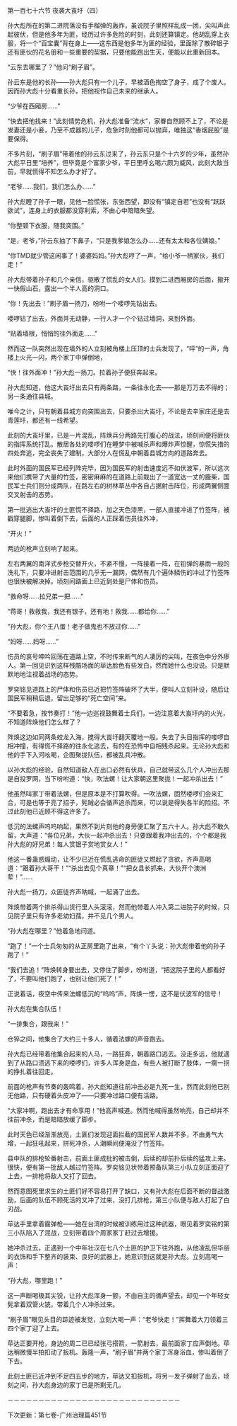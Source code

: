 

第一百七十六节 夜袭大崀圩（四）

孙大彪所在的第二进院落没有手榴弹的轰炸，虽说院子里照样乱成一团，尖叫声此起彼伏，但是他多年为匪，经历过许多危险的时刻，此刻还算镇定。他胡乱穿上衣服，将一个“百宝囊”背在身上――这东西是他多年为匪的经验，里面除了散碎银子还有匪伙的花名册和一些重要的契据，只要他能跑出生天，便能以此重新回本。

“云东去哪里了？”他问“刷子眉”。

孙云东是他的长孙――孙大彪只有一个儿子，早被酒色掏空了身子，成了个废人。因而孙大彪十分看重长孙，把他视作自己未来的继承人。

“少爷在西厢房……”

“快去把他找来！”此刻情势危机，孙大彪准备“流水”，家眷自然顾不上了，不论是发妻还是小妾，乃至不成器的儿子，危急时刻他都可以抛弃，唯独这“香烟屁股”是要保得。

不多片刻，“刷子眉”带着他的孙云东过来了，孙云东只是个十六岁的少年，虽然孙大彪平日里“培养”，但毕竟是个富家少爷，平日里呼幺喝六颇为威风，此刻大敌当前，早就慌得不知怎么办才好了。

“老爷……我们，我们怎么办……”

孙大彪瞪了孙子一眼，见他一脸慌张，东张西望，即没有“镇定自若”也没有“跃跃欲试”，连身上的衣服都没穿利索，不由心中暗暗失望。

“你整顿下衣服，随我突围。”

“是，老爷，”孙云东抽了下鼻子，“只是我爹娘怎么办……还有太太和各位姨娘。”

“你TMD就少管这闲事了！婆婆妈妈。”孙大彪哼了一声，“给小爷一柄家伙，我们走！”

孙大彪带着孙子和几个亲信，驱散了慌乱的女人们。摸到二进西厢房的后面，搬开一快假山石，露出一个半人高的洞口。

“你！先出去！”刷子眉一扬刀，吩咐一个喽啰先钻出去。

喽啰钻了出去，外面并无动静，一行人才一个个钻过墙洞，来到外面。

“贴着墙根，悄悄的往外面走……”

然而这一队突然出现在墙外的人立刻被角楼上压顶的士兵发现了，“呯”的一声，角楼上火光一闪，两个家丁中弹倒地，

“快！往外面冲！”孙大彪一扬刀。拉着孙子便狂奔起来。

孙大彪知道，他这大崀圩出去只有两条路，一条往永化去――那是万万去不得的；另一条通往县城。

唯今之计，只有朝着县城方向突围出去，只要杀出大崀圩，不论是去辛家庄还是去青莲圩，都还有一线希望。

此刻的大崀圩里，已是一片混乱，阵焕兵分两路先打腹心的战法，顷刻间便将匪伙的指挥系统打乱。散居各处的喽啰们在睡梦中被喊杀声和爆炸声惊醒，惊慌失措的四处奔逃，完全丧失了建制，大部分人在慌乱中朝着县城方向的道路奔去。

此时外面的国民军已经列阵完毕，因为国民军的射击速度远不如伏波军，所以这次来他们携带了大量的竹签，密密麻麻的在道路上前栽出了一道宽达一丈的鹿柴，国民军士兵们则分成两队，在路左右的树林草丛中各自占据射击阵位，形成两翼侧面交叉射击的态势。

第一批逃出大崀圩的土匪慌不择路，加之天色漆黑，一部人直接冲进了竹签阵，被戳穿腿脚，惨叫着倒下去，后面的人正踩着伤员往外冲，

“开火！”

两边的枪声立刻响了起来。

左右两翼的南洋式步枪交替开火，不紧不慢，一阵接着一阵，在铅弹的暴雨一般的洗礼下，只要冲进射击范围的几乎无一漏网，偶然有几个遍体鳞伤的冲过了竹签阵也很快被解决掉。顷刻间路面上已近到处是尸体和伤员。

“救命呀……拉兄弟一把……”

“蒋哥！救救我，我还有银子，还有地！救我……都给你……”

“孙大彪，你个王八蛋！老子做鬼也不放过你……”

“妈呀……妈呀……”

伤员的哀号呻吟回荡在道路上空，不时传来断气的人凄厉的尖叫，在夜色中分外瘆人。第一回见识到这样残酷场面的荜达脸色有些发白，然而她什么也没说。只是默默地地注视着战场的态势。

罗奕铭见道路上的尸体和伤员已近把竹签阵破坏了大半，便叫人立刻补设，随后让国民军稍稍后退，留出足够的“死亡空间”来。

“不要着急，按节奏打！”他一边巡视鼓舞着士兵们，一边注意着大崀圩内的火光，不知道阵焕他们怎么样了？

阵焕这边如同两条蛟龙入海，搅得大崀圩翻天覆地一般。失去了头目指挥的喽啰自相冲撞，有得慌不择路的往永化逃去，有的在恐怖中自相残杀起来。无论孙大彪和他的手下入河吆喝，企图聚拢队伍，都被乱兵冲散。

以孙大彪的经验，自然知道敌人在出口必然有伏兵，自己就带这么几个人冲出去那是自投罗网，当下吩咐道：“快，吹法螺！让大家朝这里聚拢！一起冲杀出去！”

他虽然叫家丁带着法螺，但是原本是不打算吹得。一吹法螺，固然喽啰们会来汇合，可是也等于亮了招子，髡贼必会循声追杀而来，可以说是得失各半的险招。不过此刻他已近顾不得这许多了。

低沉的法螺声呜呜响起，果然不到片刻他的身旁便汇聚了五六十人。孙大彪不敢久留，大声道：“各位兄弟，大伙一起冲杀出去！只要跟着我冲出去的，个个都是我孙大彪的好兄弟！每人赏银子赏地赏女人！”

他这一番蛊惑煽动，让不少已近在慌乱逃命的匪徒又燃起了贪欲，齐声高喝道：“跟着孙大哥干！”“杀出去见个真章！”“把女县长抓来，大伙开个澳洲荤！”……

孙大彪一扬刀，众匪徒齐声呐喊，一起涌了出去。

阵焕带着两个排杀得山货行里人头滚滚，然而他带着人冲入第二进院子的时候，只见院子里只有许多老幼妇孺，并不见几个男人。

“孙大彪在哪里？”他着急地问道。

“跑了！”一个士兵匆匆的从正房里跑了出来，“有个丫头说：孙大彪带着他的孙子跑了！”

“我们去追！”阵焕转身要出去，又停住了脚步，吩咐道，“把这院子里的人都看好了，不要叫他们跑了，也别让他们死了！”

正说着话，夜空中传来法螺低沉的“呜呜”声，阵焕一愣，这不是伏波军的信号！

孙大彪在集合队伍！

“一排集合，跟我来！”

仓猝之间，他集合了大约三十多人，循着法螺的声音跑去。

孙大彪已经带着他集合起来的人马，一路狂奔，朝着路口逃去。没走多远，他就遇到了从路口溃逃下来的喽啰们，许多人浑身是血，有些人被打断了肢体，一瘸一拐的挣扎着往回走。

前面的枪声有节奏的轰鸣着，孙大彪知道往前冲击必是九死一生，然而此刻他已别无他路，只有硬着头皮冲了――只要冲过路口便有活路。

“大家冲啊，跑出去才有命享用！”他高声喊道。然而他喊得虽然响亮，自己却并不往前冲杀，而是暗暗放缓了脚步。

此时天色已经渐渐放亮，土匪们发现迎面拦截的国民军人数并不多，不由勇气大增，一起狂吼起来，拼死冲杀，人潮瞬间便淹没了竹签阵。

县中队的排枪轮番射击，前面土匪成批的被击倒，后续的却前扑后续的猛攻上来。很快，便有第一批敌人越过竹签阵。罗奕铭见状带着预备队第三小队立刻正面迎了上去，一排枪将敌人又打了回去。

然而意图死里求生的土匪们好不容易打开了缺口，又有孙大彪在后面不断的督战激励，后面的队伍不顾死活的又冲了过来，没打几排枪，第三小队便与敌人打起了白刃战。

荜达手里拿着霰弹枪――她在台湾的时候被训练用过这种武器，眼见着罗奕铭的第三小队陷入了混战，立刻带着四个周家家丁赶过去增援。

她冲杀过去，正遇到一个中年壮汉在七八个土匪的护卫下往外跑，从他凌乱但华丽的衣饰和手下整齐的装束、良好的武器上，她意识到这就是孙大彪。立刻高喝一声：

“孙大彪，哪里跑！”

这一声断喝极其尖锐，让孙大彪浑身一颤，不由自主的循声望去，却见一个年轻女髡拿着双管火铳，带着几个人冲杀过来。

“刷子眉”眼见头目的踪迹被发觉，立刻大喝一声：“老爷快走！”挥舞着大刀领着三四个家丁迎了上去。

荜达正要开枪，身边的周二已已经张弓搭箭，一箭射去，最前面家丁应声倒地。荜达稍微慢半拍扣动了扳机。轰隆一声，“刷子眉”并两个家丁浑身浴血，惨叫着倒了下去。

此刻土匪已近冲到不足四五步的地方，荜达又扣扳机，将另一发子弹射了出去，顷刻之间，孙大彪身边的家丁已是所剩无几。

－－－－－－－－－－－－－－－－－－－－－－－－－－－－

下次更新：第七卷-广州治理篇451节

